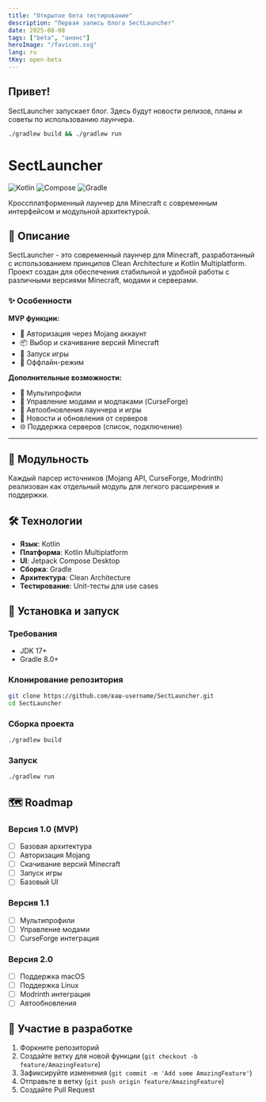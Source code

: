 ```yaml
---
title: "Открытое бета тестирование"
description: "Первая запись блога SectLauncher"
date: 2025-08-08
tags: ["beta", "анонс"]
heroImage: "/favicon.svg"
lang: ru
tKey: open-beta
---
```


## Привет!

SectLauncher запускает блог. Здесь будут новости релизов, планы и советы по использованию лаунчера.

```bash
./gradlew build && ./gradlew run
```

# SectLauncher

![Kotlin](https://img.shields.io/badge/kotlin-%237F52FF.svg?style=for-the-badge&logo=kotlin&logoColor=white)
![Compose](https://img.shields.io/badge/Jetpack%20Compose-4285F4?style=for-the-badge&logo=jetpackcompose&logoColor=white)
![Gradle](https://img.shields.io/badge/Gradle-02303A.svg?style=for-the-badge&logo=Gradle&logoColor=white)

Кроссплатформенный лаунчер для Minecraft с современным интерфейсом и модульной архитектурой.

## 📖 Описание

SectLauncher - это современный лаунчер для Minecraft, разработанный с использованием принципов Clean Architecture и Kotlin Multiplatform. Проект создан для обеспечения стабильной и удобной работы с различными версиями Minecraft, модами и серверами.

### ✨ Особенности

**MVP функции:**
- 🔐 Авторизация через Mojang аккаунт
- 📦 Выбор и скачивание версий Minecraft
- 🚀 Запуск игры
- 🔄 Оффлайн-режим

**Дополнительные возможности:**
- 👤 Мультипрофили
- 🔧 Управление модами и модпаками (CurseForge)
- 🔄 Автообновления лаунчера и игры
- 📰 Новости и обновления от серверов
- 🌐 Поддержка серверов (список, подключение)

---

## 🧩 Модульность
Каждый парсер источников (Mojang API, CurseForge, Modrinth) реализован как отдельный модуль для легкого расширения и поддержки.

## 🛠️ Технологии

- **Язык**: Kotlin
- **Платформа**: Kotlin Multiplatform
- **UI**: Jetpack Compose Desktop
- **Сборка**: Gradle
- **Архитектура**: Clean Architecture
- **Тестирование**: Unit-тесты для use cases

## 🚀 Установка и запуск

### Требования
- JDK 17+
- Gradle 8.0+

### Клонирование репозитория
```bash
git clone https://github.com/ваш-username/SectLauncher.git
cd SectLauncher
```

### Сборка проекта
```bash
./gradlew build
```

### Запуск
```bash
./gradlew run
```

## 🗺️ Roadmap

### Версия 1.0 (MVP)
- [ ] Базовая архитектура
- [ ] Авторизация Mojang
- [ ] Скачивание версий Minecraft
- [ ] Запуск игры
- [ ] Базовый UI

### Версия 1.1
- [ ] Мультипрофили
- [ ] Управление модами
- [ ] CurseForge интеграция

### Версия 2.0
- [ ] Поддержка macOS
- [ ] Поддержка Linux
- [ ] Modrinth интеграция
- [ ] Автообновления

## 🤝 Участие в разработке

1. Форкните репозиторий
2. Создайте ветку для новой функции (`git checkout -b feature/AmazingFeature`)
3. Зафиксируйте изменения (`git commit -m 'Add some AmazingFeature'`)
4. Отправьте в ветку (`git push origin feature/AmazingFeature`)
5. Создайте Pull Request


